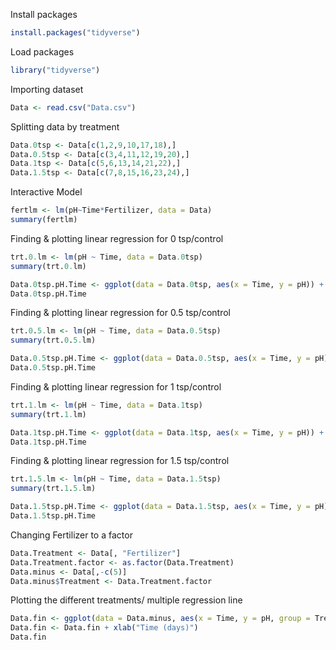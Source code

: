 
Install packages
```r
install.packages("tidyverse")
```
Load packages
```r
library("tidyverse")
```
Importing dataset
```r
Data <- read.csv("Data.csv")
```
Splitting data by treatment 
```r
Data.0tsp <- Data[c(1,2,9,10,17,18),]
Data.0.5tsp <- Data[c(3,4,11,12,19,20),]
Data.1tsp <- Data[c(5,6,13,14,21,22),]
Data.1.5tsp <- Data[c(7,8,15,16,23,24),]
```
Interactive Model
```r
fertlm <- lm(pH~Time*Fertilizer, data = Data)
summary(fertlm)
```
Finding & plotting linear regression for 0 tsp/control
```r
trt.0.lm <- lm(pH ~ Time, data = Data.0tsp)
summary(trt.0.lm)

Data.0tsp.pH.Time <- ggplot(data = Data.0tsp, aes(x = Time, y = pH)) + geom_point() + geom_smooth(method = "lm")
Data.0tsp.pH.Time
```
Finding & plotting linear regression for 0.5 tsp/control
```r
trt.0.5.lm <- lm(pH ~ Time, data = Data.0.5tsp)
summary(trt.0.5.lm)

Data.0.5tsp.pH.Time <- ggplot(data = Data.0.5tsp, aes(x = Time, y = pH)) + geom_point() + geom_smooth(method = "lm")
Data.0.5tsp.pH.Time
```
Finding & plotting linear regression for 1 tsp/control
```r
trt.1.lm <- lm(pH ~ Time, data = Data.1tsp)
summary(trt.1.lm)

Data.1tsp.pH.Time <- ggplot(data = Data.1tsp, aes(x = Time, y = pH)) + geom_point() + geom_smooth(method = "lm")
Data.1tsp.pH.Time
```
Finding & plotting linear regression for 1.5 tsp/control
```r
trt.1.5.lm <- lm(pH ~ Time, data = Data.1.5tsp)
summary(trt.1.5.lm)

Data.1.5tsp.pH.Time <- ggplot(data = Data.1.5tsp, aes(x = Time, y = pH)) + geom_point() + geom_smooth(method = "lm")
Data.1.5tsp.pH.Time
```
Changing Fertilizer to a factor 
```r
Data.Treatment <- Data[, "Fertilizer"]
Data.Treatment.factor <- as.factor(Data.Treatment)
Data.minus <- Data[,-c(5)]
Data.minus$Treatment <- Data.Treatment.factor
```
Plotting the different treatments/ multiple regression line
```r
Data.fin <- ggplot(data = Data.minus, aes(x = Time, y = pH, group = Treatment, color = Treatment)) + geom_point() + geom_smooth(method = "lm") + ggtitle("Effect of Fertilizer on pH Over Time")
Data.fin <- Data.fin + xlab("Time (days)")
Data.fin
```

